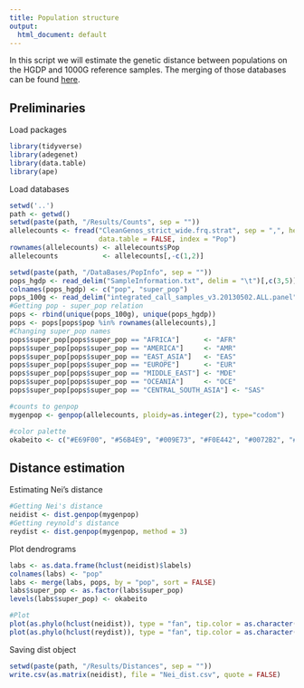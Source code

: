 ```yaml
---
title: Population structure
output:
  html_document: default
---
```


In this script we will estimate the genetic distance between populations on the HGDP and 1000G reference samples.
The merging of those databases can be found [here](http://tomszar.github.io/HGDP_1000G_Merge).

## Preliminaries

Load packages

```r
library(tidyverse)
library(adegenet)
library(data.table)
library(ape)
```

Load databases

```r
setwd('..')
path <- getwd()
setwd(paste(path, "/Results/Counts", sep = ""))
allelecounts <- fread("CleanGenos_strict_wide.frq.strat", sep = ",", header = TRUE, 
                      data.table = FALSE, index = "Pop")
rownames(allelecounts) <- allelecounts$Pop
allelecounts           <- allelecounts[,-c(1,2)]

setwd(paste(path, "/DataBases/PopInfo", sep = ""))
pops_hgdp <- read_delim("SampleInformation.txt", delim = "\t")[,c(3,5)]
colnames(pops_hgdp) <- c("pop", "super_pop")
pops_100g <- read_delim("integrated_call_samples_v3.20130502.ALL.panel", delim = "\t")[,c(2,3)]
#Getting pop - super_pop relation
pops <- rbind(unique(pops_100g), unique(pops_hgdp))
pops <- pops[pops$pop %in% rownames(allelecounts),]
#Changing super_pop names
pops$super_pop[pops$super_pop == "AFRICA"]      <- "AFR"
pops$super_pop[pops$super_pop == "AMERICA"]     <- "AMR"
pops$super_pop[pops$super_pop == "EAST_ASIA"]   <- "EAS"
pops$super_pop[pops$super_pop == "EUROPE"]      <- "EUR"
pops$super_pop[pops$super_pop == "MIDDLE_EAST"] <- "MDE"
pops$super_pop[pops$super_pop == "OCEANIA"]     <- "OCE"
pops$super_pop[pops$super_pop == "CENTRAL_SOUTH_ASIA"] <- "SAS"

#counts to genpop
mygenpop <- genpop(allelecounts, ploidy=as.integer(2), type="codom")

#color palette
okabeito <- c("#E69F00", "#56B4E9", "#009E73", "#F0E442", "#0072B2", "#D55E00", "#CC79A7")
```

## Distance estimation

Estimating Nei's distance

```r
#Getting Nei's distance
neidist <- dist.genpop(mygenpop)
#Getting reynold's distance
reydist <- dist.genpop(mygenpop, method = 3)
```

Plot dendrograms

```r
labs <- as.data.frame(hclust(neidist)$labels)
colnames(labs) <- "pop"
labs <- merge(labs, pops, by = "pop", sort = FALSE)
labs$super_pop <- as.factor(labs$super_pop)
levels(labs$super_pop) <- okabeito

#Plot
plot(as.phylo(hclust(neidist)), type = "fan", tip.color = as.character(labs$super_pop))
plot(as.phylo(hclust(reydist)), type = "fan", tip.color = as.character(labs$super_pop))
```

Saving dist object

```r
setwd(paste(path, "/Results/Distances", sep = ""))
write.csv(as.matrix(neidist), file = "Nei_dist.csv", quote = FALSE)
```


